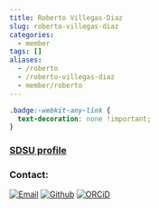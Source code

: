 ```yaml
---
title: Roberto Villegas-Diaz
slug: roberto-villegas-diaz
categories:
  - member
tags: []
aliases:
  - /roberto
  - /roberto-villegas-diaz
  - member/roberto
---
```

```css
.badge:-webkit-any-link {
  text-decoration: none !important;
}
```

### [SDSU profile](https://www.sdstate.edu/directory/roberto-villegas-diaz)
### Contact:
[![Email](https://img.shields.io/badge/Email-0078D4.svg?style=for-the-badge&logo=microsoft-outlook&logoColor=white)](mailto:roberto.villegasdiaz@sdstate.edu){.badge}
[![Github](https://img.shields.io/badge/Github-black.svg?style=for-the-badge&logo=github)](https://github.com/villegar/){.badge}
[![ORCiD](https://img.shields.io/badge/ORCiD-A6CE39.svg?style=for-the-badge&logo=orcid&logoColor=white)](https://github.com/villegar/){.badge}
